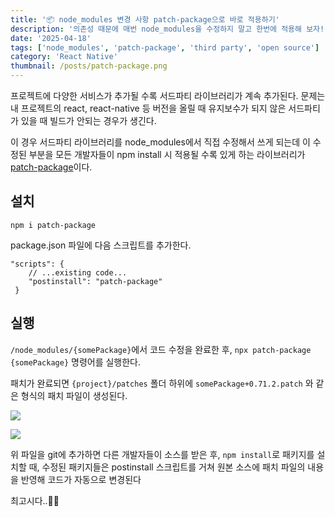 ```yaml
---
title: '📦 node_modules 변경 사항 patch-package으로 바로 적용하기'
description: '의존성 때문에 매번 node_modules을 수정하지 말고 한번에 적용해 보자!'
date: '2025-04-18'
tags: ['node_modules', 'patch-package', 'third party', 'open source']
category: 'React Native'
thumbnail: /posts/patch-package.png
---
```


프로젝트에 다양한 서비스가 추가될 수록 서드파티 라이브러리가 계속 추가된다. 문제는 내 프로젝트의 react, react-native 등 버전을 올릴 때 유지보수가 되지 않은 서드파티가 있을 때 빌드가 안되는 경우가 생긴다.

이 경우 서드파티 라이브러리를 node_modules에서 직접 수정해서 쓰게 되는데 이 수정된 부분을 모든 개발자들이 npm install 시 적용될 수록 있게 하는 라이브러리가 [patch-package](https://github.com/ds300/patch-package)이다.

## 설치

`npm i patch-package`

package.json 파일에 다음 스크립트를 추가한다.

```
"scripts": {
	// ...existing code...
	"postinstall": "patch-package"
 }
```

## 실행

`/node_modules/{somePackage}`에서 코드 수정을 완료한 후, `npx patch-package {somePackage}` 명령어를 실행한다.

패치가 완료되면 `{project}/patches` 폴더 하위에 `somePackage+0.71.2.patch` 와 같은 형식의 패치 파일이 생성된다.

![](https://velog.velcdn.com/images/bbahna/post/8b030356-98a3-4330-8df9-2ff53abb899c/image.png)

![](https://velog.velcdn.com/images/bbahna/post/1473a94e-d8e3-41a9-94c7-c01ceb778e24/image.png)

위 파일을 git에 추가하면 다른 개발자들이 소스를 받은 후, `npm install`로 패키지를 설치할 때, 수정된 패키지들은 postinstall 스크립트를 거쳐 원본 소스에 패치 파일의 내용을 반영해 코드가 자동으로 변경된다

최고시다..👍🏻
